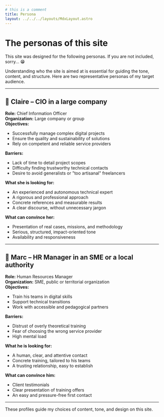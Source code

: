 ```yaml
---
# this is a comment
title: Persona
layout: ../../../layouts/MdxLayout.astro
---
```



# The personas of this site

This site was designed for the following personas. If you are not included, sorry... 😁

Understanding who the site is aimed at is essential for guiding the tone, content, and structure. Here are two representative personas of my target audience.

---

## 👩 Claire – CIO in a large company

**Role:** Chief Information Officer  
**Organization:** Large company or group  
**Objectives:**

- Successfully manage complex digital projects
- Ensure the quality and sustainability of solutions
- Rely on competent and reliable service providers

**Barriers:**

- Lack of time to detail project scopes
- Difficulty finding trustworthy technical contacts
- Desire to avoid generalists or "too artisanal" freelancers

**What she is looking for:**

- An experienced and autonomous technical expert
- A rigorous and professional approach
- Concrete references and measurable results
- A clear discourse, without unnecessary jargon

**What can convince her:**

- Presentation of real cases, missions, and methodology
- Serious, structured, impact-oriented tone
- Availability and responsiveness

---

## 👨 Marc – HR Manager in an SME or a local authority

**Role:** Human Resources Manager  
**Organization:** SME, public or territorial organization  
**Objectives:**

- Train his teams in digital skills
- Support technical transitions
- Work with accessible and pedagogical partners

**Barriers:**

- Distrust of overly theoretical training
- Fear of choosing the wrong service provider
- High mental load

**What he is looking for:**

- A human, clear, and attentive contact
- Concrete training, tailored to his teams
- A trusting relationship, easy to establish

**What can convince him:**

- Client testimonials
- Clear presentation of training offers
- An easy and pressure-free first contact

---

These profiles guide my choices of content, tone, and design on this site.